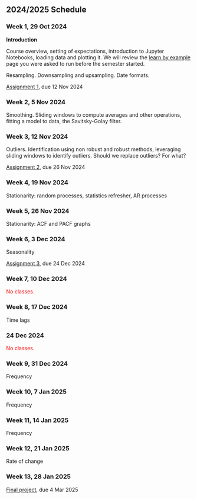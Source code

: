 ## 2024/2025 Schedule {.unnumbered}


### Week 1, 29 Oct 2024

**Introduction**

Course overview, setting of expectations, introduction to Jupyter Notebooks, loading data and plotting it.
We will review the [learn by example](basics/example) page you were asked to run before the semester started.

Resampling. Downsampling and upsampling. Date formats.

[Assignment 1](assignments/assignment1.html), due 12 Nov 2024

### Week 2, 5 Nov 2024

Smoothing. Sliding windows to compute averages and other operations, fitting a model to data, the Savitsky-Golay filter.

### Week 3, 12 Nov 2024

Outliers. Identification using non robust and robust methods, leveraging sliding windows to identify outliers. Should we replace outliers? For what?

[Assignment 2](assignments/assignment2.html), due 26 Nov 2024

### Week 4, 19 Nov 2024

Stationarity: random processes, statistics refresher, AR processes

### Week 5, 26 Nov 2024

Stationarity: ACF and PACF graphs


### Week 6, 3 Dec 2024

<!-- Stationarity: Forecasting, ARIMA, SARIMA, SARIMAX -->
Seasonality  

[Assignment 3](assignments/assignment3.html), due 24 Dec 2024

### Week 7, 10 Dec 2024

<span style="color:red">No classes.</span>
<!-- [Assignment 4](assignments/assignment4.html), due 31 Dec 2024 -->

### Week 8, 17 Dec 2024

Time lags

### 24 Dec 2024

<span style="color:red">No classes.</span>

### Week 9, 31 Dec 2024

Frequency

<!-- [Assignment 5](assignments/assignment5.html), due 14 Jan 2025 -->

### Week 10, 7 Jan 2025

Frequency

### Week 11, 14 Jan 2025

Frequency

<!-- [Assignment 6](assignments/assignment6.html), due 28 Jan 2025 -->

### Week 12, 21 Jan 2025

Rate of change

### Week 13, 28 Jan 2025


[Final project](assignments/final-project.html), due 4 Mar 2025




